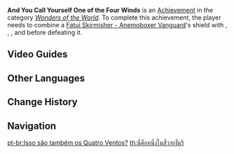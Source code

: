 {{Achievement Infobox
|title        = 
|id           = 82084
|order id     = 2084
|category     = Wonders of the World
|description  = Defeat an [[Fatui Skirmisher - Anemoboxer Vanguard|Anemoboxer Vanguard]] after having triggered all of their Elemental Absorptions.
|requirements = Combine a [[Fatui Skirmisher - Anemoboxer Vanguard]]'s shield with Pyro, Hydro, Electro, and Cryo before defeating it.
|primogems    = 5
|tracking     = 
|hidden       = 1
|topic        = Fatui Skirmisher - Anemoboxer Vanguard
|type         = Exploration
}}
'''And You Call Yourself One of the Four Winds''' is an [[Achievement]] in the category ''[[Wonders of the World]]''. To complete this achievement, the player needs to combine a [[Fatui Skirmisher - Anemoboxer Vanguard]]'s shield with {{Pyro}}, {{Hydro}}, {{Electro}}, and {{Cryo}} before defeating it.
<!--
==Trivia==
-->
==Video Guides==
{{EVT
|video1   = btm4PPkuq6c
|caption1 = "And You Call Yourself One of the Four Winds" Achievement Guide
}}

==Other Languages==
{{Other Languages
|en      = And You Call Yourself One of the Four Winds
|zhs     = 这也算四风守护？
|zhs_rm  = Zhè Yé Suànshì Sìfēng Shǒuhù?
|zht     = 這也算四風守護？
|zht_rm  = Zhè Yé Suànshì Sìfēng Shǒuhù?
|zh_tl   = 
|ja      = こいつも四風守護？
|ja_rm   = Koitsu mo Shifuu Shugo?
|ja_tl   = 
|ko      = 이런 것도 바람 사신수라고?
|ko_rm   = Ireon Geottto Baram Sasinsurago?
|ko_tl   = Is This Something Called as One of the Four God-Guardians of the Wind?
|es      = ¿Este es uno de los Cuatro Vientos?
|es_tl   = This Is One of the Four Winds?
|fr      = Un des Quatre Vents, vraiment ?
|fr_tl   = One of the Four Winds, Really?
|ru      = Это тоже Хранитель четырёх ветров?
|ru_tl   = This is Also Guardian of Four Winds?
|th      = นี่คือหนึ่งในสี่วายุงั้นรึ?
|th_rm   = 
|th_tl   = 
|vi      = Đây cũng được xem là Tứ Phong Thủ Hộ?
|vi_tl   = 
|de      = Das soll einer der Vier Winde sein?
|de_tl   = That Is Supposed to be One of the Four Winds?
|id      = Dia Juga Salah Satu dari Four Winds?
|id_tl   = Is (She/He) Also One of the Four Winds?
|pt      = Isso são também os Quatro Ventos?
|pt_tl   = 
|tr      = Bir de Kalkmış Dört Rüzgardan Biriyim Diyorsun
|tr_tl   = 
|it      = E ti definisci uno dei Quattro Venti?
|it_tl   = 
}}

==Change History==
{{Change History|1.3}}
<!--
==References==
{{Reflist}}
-->
==Navigation==
{{Achievement Navbox|Wonders of the World|Exploration}}

[[pt-br:Isso são também os Quatro Ventos?]]
[[th:นี่คือหนึ่งในสี่วายุงั้นรึ]]